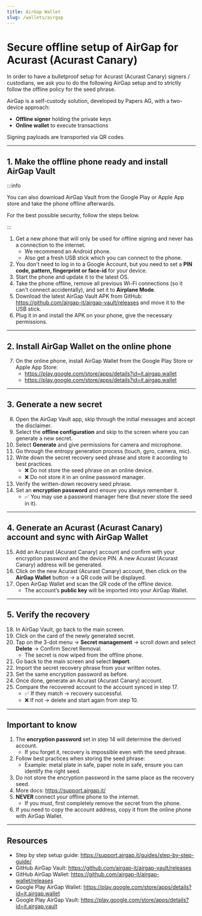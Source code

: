```yaml
---
title: AirGap Wallet
slug: /wallets/airgap
---
```



# Secure offline setup of AirGap for Acurast (Acurast Canary)

In order to have a bulletproof setup for Acurast (Acurast Canary) signers / custodians, we ask you to do the following AirGap setup and to strictly follow the offline policy for the seed phrase.

AirGap is a self-custody solution, developed by Papers AG, with a two-device approach:

- **Offline signer** holding the private keys
- **Online wallet** to execute transactions

Signing payloads are transported via QR codes.

---

## 1. Make the offline phone ready and install AirGap Vault

:::info

You can also download AirGap Vault from the Google Play or Apple App store and take the phone offline afterwards.

For the best possible security, follow the steps below.

:::

1. Get a new phone that will only be used for offline signing and never has a connection to the internet.
   - We recommend an Android phone.
   - Also get a fresh USB stick which you can connect to the phone.
2. You don't need to log in to a Google Account, but you need to set a **PIN code, pattern, fingerprint or face-id** for your device.
3. Start the phone and update it to the latest OS.
4. Take the phone offline, remove all previous Wi-Fi connections (so it can't connect accidentally), and set it to **Airplane Mode**.
5. Download the latest AirGap Vault APK from GitHub: <https://github.com/airgap-it/airgap-vault/releases> and move it to the USB stick.
6. Plug it in and install the APK on your phone, give the necessary permissions.

---

## 2. Install AirGap Wallet on the online phone

7. On the online phone, install AirGap Wallet from the Google Play Store or Apple App Store:
   - <https://play.google.com/store/apps/details?id=it.airgap.wallet>
   - <https://play.google.com/store/apps/details?id=it.airgap.wallet>

---

## 3. Generate a new secret

8. Open the AirGap Vault app, skip through the initial messages and accept the disclaimer.
9. Select the **offline configuration** and skip to the screen where you can generate a new secret.
10. Select **Generate** and give permissions for camera and microphone.
11. Go through the entropy generation process (touch, gyro, camera, mic).
12. Write down the secret recovery seed phrase and store it according to best practices.
    - ❌ Do not store the seed phrase on an online device.
    - ❌ Do not store it in an online password manager.
13. Verify the written-down recovery seed phrase.
14. Set an **encryption password** and ensure you always remember it.
    - ✅ You may use a password manager here (but never store the seed in it).

---

## 4. Generate an Acurast (Acurast Canary) account and sync with AirGap Wallet

15. Add an Acurast (Acurast Canary) account and confirm with your encryption password and the device PIN. A new Acurast (Acurast Canary) address will be generated.
16. Click on the new Acurast (Acurast Canary) account, then click on the **AirGap Wallet** button → a QR code will be displayed.
17. Open AirGap Wallet and scan the QR code of the offline device.
    - The account’s **public key** will be imported into your AirGap Wallet.

---

## 5. Verify the recovery

18. In AirGap Vault, go back to the main screen.
19. Click on the card of the newly generated secret.
20. Tap on the 3-dot menu → **Secret management** → scroll down and select **Delete** → Confirm Secret Removal.
    - The secret is now wiped from the offline phone.
21. Go back to the main screen and select **Import**.
22. Import the secret recovery phrase from your written notes.
23. Set the same encryption password as before.
24. Once done, generate an Acurast (Acurast Canary) account.
25. Compare the recovered account to the account synced in step 17.
    - ✅ If they match → recovery successful.
    - ❌ If not → delete and start again from step 10.

---

## Important to know

1. The **encryption password** set in step 14 will determine the derived account.
   - If you forget it, recovery is impossible even with the seed phrase.
2. Follow best practices when storing the seed phrase:
   - Example: metal plate in safe, paper note in safe, ensure you can identify the right seed.
3. Do not store the encryption password in the same place as the recovery seed.
4. More docs: <https://support.airgap.it/>
5. **NEVER** connect your offline phone to the internet.
   - If you must, first completely remove the secret from the phone.
6. If you need to copy the account address, copy it from the online phone with AirGap Wallet.

---

## Resources

- Step by step setup guide: <https://support.airgap.it/guides/step-by-step-guide/>
- GitHub AirGap Vault: <https://github.com/airgap-it/airgap-vault/releases>
- GitHub AirGap Wallet: <https://github.com/airgap-it/airgap-wallet/releases>
- Google Play AirGap Wallet: <https://play.google.com/store/apps/details?id=it.airgap.wallet>
- Google Play AirGap Vault: <https://play.google.com/store/apps/details?id=it.airgap.vault>
